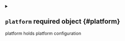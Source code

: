 <details className="config-field" data-expandable="true">
<summary>

## `platform` <span className="config-field-required" data-required="false">required</span> <span className="config-field-type">object</span> <span className="config-field-default"></span> <span className="config-field-enum"></span> {#platform}

platform holds platform configuration

</summary>




<details className="config-field" data-expandable="true">
<summary>

### `apiKey` <span className="config-field-required" data-required="false">required</span> <span className="config-field-type">object</span> <span className="config-field-default"></span> <span className="config-field-enum"></span> {#platform-apiKey}

APIKey defines where to find the platform access key and host. By default, vCluster will search in the following locations in this precedence:
* environment variable called LICENSE
* secret specified under external.platform.apiKey.secretName
* secret called "vcluster-platform-api-key" in the vCluster namespace

</summary>




<details className="config-field" data-expandable="false" open>
<summary>

#### `secretName` <span className="config-field-required" data-required="false">required</span> <span className="config-field-type">string</span> <span className="config-field-default"></span> <span className="config-field-enum"></span> {#platform-apiKey-secretName}

SecretName is the name of the secret where the platform access key is stored. This defaults to vcluster-platform-api-key if undefined.

</summary>



</details>



<details className="config-field" data-expandable="false" open>
<summary>

#### `namespace` <span className="config-field-required" data-required="false">required</span> <span className="config-field-type">string</span> <span className="config-field-default"></span> <span className="config-field-enum"></span> {#platform-apiKey-namespace}

Namespace defines the namespace where the access key secret should be retrieved from. If this is not equal to the namespace
where the vCluster instance is deployed, you need to make sure vCluster has access to this other namespace.

</summary>



</details>



<details className="config-field" data-expandable="false" open>
<summary>

#### `createRBAC` <span className="config-field-required" data-required="false">required</span> <span className="config-field-type">boolean</span> <span className="config-field-default"></span> <span className="config-field-enum"></span> {#platform-apiKey-createRBAC}

CreateRBAC will automatically create the necessary RBAC roles and role bindings to allow vCluster to read the secret specified
in the above namespace, if specified.
This defaults to true.

</summary>



</details>


</details>



<details className="config-field" data-expandable="true">
<summary>

### `autoSleep` <span className="config-field-required" data-required="false">required</span> <span className="config-field-type">object</span> <span className="config-field-default"></span> <span className="config-field-enum"></span> {#platform-autoSleep}

AutoSleep holds configuration for automatic sleep and wakeup

</summary>




<details className="config-field" data-expandable="false" open>
<summary>

#### `afterInactivity` <span className="config-field-required" data-required="false">required</span> <span className="config-field-type">integer</span> <span className="config-field-default"></span> <span className="config-field-enum"></span> {#platform-autoSleep-afterInactivity}

AfterInactivity specifies after how many seconds of inactivity the virtual cluster should sleep

</summary>



</details>



<details className="config-field" data-expandable="false" open>
<summary>

#### `schedule` <span className="config-field-required" data-required="false">required</span> <span className="config-field-type">string</span> <span className="config-field-default"></span> <span className="config-field-enum"></span> {#platform-autoSleep-schedule}

Schedule specifies scheduled virtual cluster sleep in Cron format, see https://en.wikipedia.org/wiki/Cron.
Note: timezone defined in the schedule string will be ignored. Use ".Timezone" field instead.

</summary>



</details>



<details className="config-field" data-expandable="false" open>
<summary>

#### `timezone` <span className="config-field-required" data-required="false">required</span> <span className="config-field-type">string</span> <span className="config-field-default"></span> <span className="config-field-enum"></span> {#platform-autoSleep-timezone}

Timezone specifies time zone used for scheduled virtual cluster operations. Defaults to UTC.
Accepts the same format as time.LoadLocation() in Go (https://pkg.go.dev/time#LoadLocation).
The value should be a location name corresponding to a file in the IANA Time Zone database, such as "America/New_York".

</summary>



</details>



<details className="config-field" data-expandable="true">
<summary>

#### `autoWakeup` <span className="config-field-required" data-required="false">required</span> <span className="config-field-type">object</span> <span className="config-field-default"></span> <span className="config-field-enum"></span> {#platform-autoSleep-autoWakeup}

AutoSleep holds configuration for automatic wakeup

</summary>




<details className="config-field" data-expandable="false" open>
<summary>

##### `schedule` <span className="config-field-required" data-required="false">required</span> <span className="config-field-type">string</span> <span className="config-field-default"></span> <span className="config-field-enum"></span> {#platform-autoSleep-autoWakeup-schedule}

Schedule specifies scheduled wakeup from sleep in Cron format, see https://en.wikipedia.org/wiki/Cron.
Note: timezone defined in the schedule string will be ignored. The timezone for the autoSleep schedule will be
used

</summary>



</details>


</details>


</details>



<details className="config-field" data-expandable="true">
<summary>

### `autoDelete` <span className="config-field-required" data-required="false">required</span> <span className="config-field-type">object</span> <span className="config-field-default"></span> <span className="config-field-enum"></span> {#platform-autoDelete}

AutoDelete holds configuration for automatic delete

</summary>




<details className="config-field" data-expandable="false" open>
<summary>

#### `afterInactivity` <span className="config-field-required" data-required="false">required</span> <span className="config-field-type">integer</span> <span className="config-field-default"></span> <span className="config-field-enum"></span> {#platform-autoDelete-afterInactivity}

AfterInactivity specifies after how many seconds of inactivity the virtual cluster be deleted

</summary>



</details>


</details>



<details className="config-field" data-expandable="false" open>
<summary>

### `project` <span className="config-field-required" data-required="false">required</span> <span className="config-field-type">string</span> <span className="config-field-default"></span> <span className="config-field-enum"></span> {#platform-project}

Project specifies which platform project the vcluster should be imported to.

</summary>



</details>


</details>
